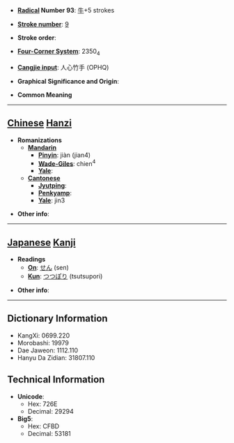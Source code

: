 * '''[[Wiktionary:Chinese radical index| Radical]] Number 93''': [[Wiktionary:Chinese radical index 牛|牛]]+5 strokes

* '''[[Wiktionary:Chinese total strokes index|Stroke number]]''': [[Wiktionary:Chinese total strokes index 9|9]]

* '''Stroke order''': 

* '''[[Wiktionary:Chinese four corner index|Four-Corner System]]''': 2350<sub>4</sub>

* '''[[Wiktionary:Chinese Cangjie index|Cangjie input]]''': 人心竹手 (OPHQ)

* '''Graphical Significance and Origin''': 

* '''Common Meaning'''

----

== [[Chinese]] [[Hanzi]] ==

* '''Romanizations'''
** '''[[Mandarin]]'''
*** '''[[Pinyin]]''': jiàn (jian4)
*** '''[[Wade-Giles]]''': chien<sup>4</sup>
*** '''[[Yale]]''': 
** '''[[Cantonese]]'''
*** '''[[Jyutping]]''':
*** '''[[Penkyamp]]''': 
*** '''[[Yale]]''': jin3

* '''Other info''': 

----

== [[Japanese]] [[Kanji]] ==

* '''Readings'''
** '''[[On]]''': [[せん]] (sen)
** '''[[Kun]]''': [[つつぽり]] (tsutsupori)

* '''Other info''':  

----

== Dictionary Information ==

* KangXi: 0699.220
* Morobashi: 19979
* Dae Jaweon: 1112.110
* Hanyu Da Zidian: 31807.110

== Technical Information ==

* '''Unicode''':
** Hex: 726E
** Decimal: 29294
* '''Big5''':
** Hex: CFBD
** Decimal: 53181